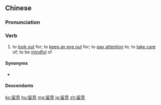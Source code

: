 ==Chinese==
{{zh-forms}}

===Pronunciation===
{{zh-pron
|m=liúyì
|c=lau4 ji3
|h=pfs=liù-yi
|mn=liû-ì
|cat=v
}}

===Verb===
{{zh-verb}}

# to [[look out]] for; to [[keep an eye out]] for; to [[pay attention]] to; to [[take care]] of; to be [[mindful]] of

====Synonyms====
* {{zh-l|留心}}

====Descendants====
{{CJKV||りゅうい|유의|k2=류의|lưu ý}}

{{zh-cat|Advanced}}

[[ko:留意]]
[[hu:留意]]
[[mg:留意]]
[[ja:留意]]
[[zh:留意]]